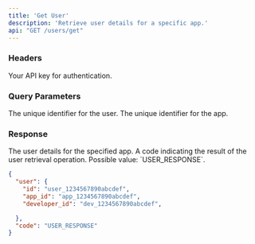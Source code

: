 ```yaml
---
title: 'Get User'
description: 'Retrieve user details for a specific app.'
api: "GET /users/get"
---
```


### Headers

<ParamField header="authorization" type="string" required>
  Your API key for authentication.
</ParamField>

### Query Parameters

<ParamField query="user_id" type="string" required>
  The unique identifier for the user.
</ParamField>

<ParamField query="app_id" type="string" required>
  The unique identifier for the app.
</ParamField>

### Response

<ResponseField name="user" type="object">
  The user details for the specified app.
</ResponseField>

<ResponseField name="code" type="string">
  A code indicating the result of the user retrieval operation. Possible value: `USER_RESPONSE`.
</ResponseField>

<ResponseExample>

```json Response
{
  "user": {
    "id": "user_1234567890abcdef",
    "app_id": "app_1234567890abcdef",
    "developer_id": "dev_1234567890abcdef",

  },
  "code": "USER_RESPONSE"
}
```

</ResponseExample>